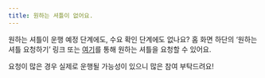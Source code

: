 ```yaml
---
title: 원하는 셔틀이 없어요.
---
```


원하는 셔틀이 운행 예정 단계에도, 수요 확인 단계에도 없나요? 홈 화면 하단의 ‘원하는 셔틀 요청하기’ 링크 또는 [여기]({process.env.NEXT_PUBLIC_NEW_SHUTTLE_FORM_URL})를 통해 원하는 셔틀을 요청할 수 있어요.

요청이 많은 경우 실제로 운행될 가능성이 있으니 많은 참여 부탁드려요!
